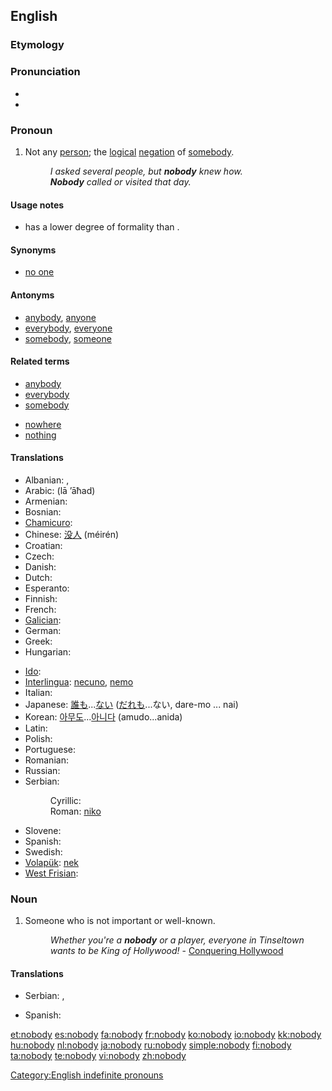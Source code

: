 ==English==

===Etymology===
{{compound|no|body}}

===Pronunciation===
* {{IPA|/noʊbɒdi/}}
* {{audio|en-us-nobody.ogg|Audio (US)}}

===Pronoun===
{{en-pron}}

# Not any [[person]]; the [[logical]] [[negation]] of [[somebody]].
#: ''I asked several people, but '''nobody''' knew how.''
#: '''''Nobody''' called or visited that day.''

====Usage notes====
* {{term|nobody|Nobody}} has a lower degree of formality than {{term|no one}}.

====Synonyms====
* [[no one]]

====Antonyms====
* [[anybody]], [[anyone]]
* [[everybody]], [[everyone]]
* [[somebody]], [[someone]]

====Related terms====
{{rel-top|terms related to ''nobody''}}
* [[anybody]]
* [[everybody]]
* [[somebody]]
{{rel-mid}}
* [[nowhere]]
* [[nothing]]
{{rel-bottom}}

====Translations====
{{trans-top|not any person; the logical negation of somebody}}
* Albanian: {{t|sq|askush|xs=Albanian}}, {{t|sq|kurrkush|xs=Albanian}}
* Arabic: {{Arab|[[لا احد]]}} (lā ’āħad)
* Armenian: {{t|hy|ոչ ոք|tr=oč okʻ}}
* Bosnian: {{t-|bs|niko}}
* [[Chamicuro]]: {{tø|ccc|meyana'shanaye}}
* Chinese: [[没人]] (méirén)
* Croatian: {{t-|hr|nitko}}
* Czech: {{t+|cs|nikdo}}
* Danish: {{t-|da|ingen}}
* Dutch: {{t+|nl|niemand}}
* Esperanto: {{t-|eo|neniu|xs=Esperanto}}
* Finnish: {{t|fi|ei kukaan}}
* French: {{t+|fr|personne}}
* [[Galician]]: {{t|gl|ninguén|xs=Galician}}
* German: {{t+|de|niemand}}
* Greek: {{t+|el|κανένας|tr=kanenas}}
* Hungarian: {{t+|hu|senki}}
{{trans-mid}}
* [[Ido]]: {{t+|io|nulu|xs=Ido}}
* [[Interlingua]]: [[necuno]], [[nemo]]
* Italian: {{t+|it|nessuno}}
* Japanese: [[誰も]]...[[ない]] ([[だれも]]...ない, dare-mo ... nai)
* Korean: [[아무도]]...[[아니다]] (amudo...anida)
* Latin: {{t+|la|nemo}}
* Polish: {{t+|pl|nikt}}
* Portuguese: {{t+|pt|ninguém}}
* Romanian: {{t-|ro|nimeni}}
* Russian: {{t+|ru|никто|tr=niktó}}
* Serbian:
*: Cyrillic: {{t|sr|нико|sc=Cyrl}}
*: Roman: [[niko#Serbian|niko]]
* Slovene: {{t+|sl|nihče}}
* Spanish: {{t+|es|nadie}}
* Swedish: {{t+|sv|ingen}}
* [[Volapük]]: [[nek]]
* [[West Frisian]]: {{t|fy|nimmen}}
{{trans-bottom}}

===Noun===
{{en-noun|nobodies}}

# Someone who is not important or well-known.
#: ''Whether you're a '''nobody''' or a player, everyone in Tinseltown wants to be King of Hollywood!'' - [http://www.conqueringhollywood.com/ Conquering Hollywood]

====Translations====
{{trans-top|unimportant person}}
* Serbian: {{t|sr|нико и ништа|m|tr=niko i ništa|sc=Cyrl}},  {{t|sr|нико|m|tr=niko|sc=Cyrl}}
{{trans-mid}}
* Spanish: {{t|es|don nadie|m}}
{{trans-bottom}}

[[Category:English indefinite pronouns]]

[[et:nobody]]
[[es:nobody]]
[[fa:nobody]]
[[fr:nobody]]
[[ko:nobody]]
[[io:nobody]]
[[kk:nobody]]
[[hu:nobody]]
[[nl:nobody]]
[[ja:nobody]]
[[ru:nobody]]
[[simple:nobody]]
[[fi:nobody]]
[[ta:nobody]]
[[te:nobody]]
[[vi:nobody]]
[[zh:nobody]]